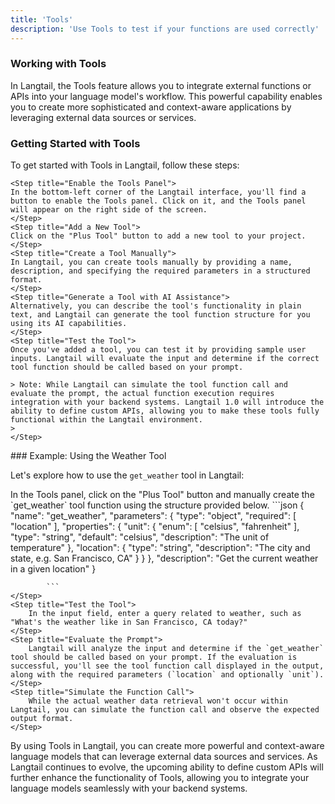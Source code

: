 ```yaml
---
title: 'Tools'
description: 'Use Tools to test if your functions are used correctly'
---
```

### Working with Tools

In Langtail, the Tools feature allows you to integrate external functions or APIs into your language model's workflow. This powerful capability enables you to create more sophisticated and context-aware applications by leveraging external data sources or services.

### Getting Started with Tools

To get started with Tools in Langtail, follow these steps:
<Steps>

    <Step title="Enable the Tools Panel">
    In the bottom-left corner of the Langtail interface, you'll find a button to enable the Tools panel. Click on it, and the Tools panel will appear on the right side of the screen.
    </Step>
    <Step title="Add a New Tool">
    Click on the "Plus Tool" button to add a new tool to your project.
    </Step>
    <Step title="Create a Tool Manually">
    In Langtail, you can create tools manually by providing a name, description, and specifying the required parameters in a structured format.
    </Step>
    <Step title="Generate a Tool with AI Assistance">
    Alternatively, you can describe the tool's functionality in plain text, and Langtail can generate the tool function structure for you using its AI capabilities.
    </Step>
    <Step title="Test the Tool">
    Once you've added a tool, you can test it by providing sample user inputs. Langtail will evaluate the input and determine if the correct tool function should be called based on your prompt.
    
    > Note: While Langtail can simulate the tool function call and evaluate the prompt, the actual function execution requires integration with your backend systems. Langtail 1.0 will introduce the ability to define custom APIs, allowing you to make these tools fully functional within the Langtail environment.
    > 
    </Step>
</Steps>
### Example: Using the Weather Tool

Let's explore how to use the `get_weather` tool in Langtail:


<Steps>
    <Step title="Add the Weather Tool"> 
        In the Tools panel, click on the "Plus Tool" button and manually create the `get_weather` tool function using the structure provided below.
        ```json
            {
            "name": "get_weather",
            "parameters": {
                "type": "object",
                "required": [
                "location"
                ],
                "properties": {
                "unit": {
                    "enum": [
                    "celsius",
                    "fahrenheit"
                    ],
                    "type": "string",
                    "default": "celsius",
                    "description": "The unit of temperature"
                },
                "location": {
                    "type": "string",
                    "description": "The city and state, e.g. San Francisco, CA"
                }
                }
            },
            "description": "Get the current weather in a given location"
            }

            ```
    </Step>
    <Step title="Test the Tool"> 
        In the input field, enter a query related to weather, such as "What's the weather like in San Francisco, CA today?"
    </Step>
    <Step title="Evaluate the Prompt"> 
        Langtail will analyze the input and determine if the `get_weather` tool should be called based on your prompt. If the evaluation is successful, you'll see the tool function call displayed in the output, along with the required parameters (`location` and optionally `unit`).
    </Step>
    <Step title="Simulate the Function Call"> 
        While the actual weather data retrieval won't occur within Langtail, you can simulate the function call and observe the expected output format.
    </Step>
</Steps>
By using Tools in Langtail, you can create more powerful and context-aware language models that can leverage external data sources and services. As Langtail continues to evolve, the upcoming ability to define custom APIs will further enhance the functionality of Tools, allowing you to integrate your language models seamlessly with your backend systems.